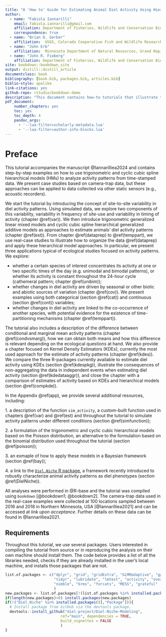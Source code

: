 ```yaml
--- 
title: "A 'How to' Guide for Estimating Animal Diel Activity Using Hierarchical Models"
author: 
  - name: "Fabiola Iannarilli"
    email: fabiola.iannarilli@gmail.com
    affiliation: Department of Fisheries, Wildlife and Conservation Biology, St. Paul, Minnesota, USA; Max Planck Institute of Animal Behavior, Konstanz, Germany 
    correspondence: true
  - name: "Brian D. Gerber"
    affiliation:  USGS, Colorado Cooperative Fish and Wildlife Research Unit, Colorado State University, Fort Collins, Colorado, USA
  - name: "John Erb"
    affiliation:  Minnesota Department of Natural Resources, Grand Rapids, Minnesota, USA
  - name: "John R. Fieberg"
    affiliation: Department of Fisheries, Wildlife and Conservation Biology, St. Paul, Minnesota, USA
site: bookdown::bookdown_site
output: distill::distill_article
documentclass: book
bibliography: [book.bib, packages.bib, articles.bib]
biblio-style: apalike
link-citations: yes
github-repo: rstudio/bookdown-demo
description: "This document contains how-to tutorials that illustrate the use of hierarchical models for the analysis of activity patterns. It accompanies the manuscript Iannarilli et al. 2024."
pdf_document: 
    number_chapters: yes
    toc: yes
    toc_depth: 4
    pandoc_args:
      - '--lua-filter=scholarly-metadata.lua'
      - '--lua-filter=author-info-blocks.lua'
---
```


# Preface {#preface}

This tutorial accompanies the manuscript @Iannarilliea2024 and contains step-by-step examples on how to use trigonometric and cyclic cubic spline hierarchical models (HMs) to analyze activity patterns from time-stamped data. We present case studies based on camera-trap data, but these approaches can be applied to data collected via other static sensors (e.g., acoustic recorders).

We start the tutorial by introducing the concept of site-to-site variability in diel activity patterns. Using simulated data, we explore two components of this variability, variability in frequency of site-use and variability in timing of activity (chapter \@ref(var)). We then introduce trigonometric generalized linear mixed models and cyclic cubic spline hierarchical generalized additive models as approaches to estimate animals' diel activity patterns (chapter \@ref(est)). From chapter \@ref(dataprep) to \@ref(temppart), we use real-case studies to illustrate how to organize the data \@ref(dataprep) and apply these hierarchical model approaches. In particular, we present three applications typical of ecological studies focused on activity patterns. We explore: 

* whether a certain species of interest concentrates its activity at one or two specific times of the day (e.g. unimodal and bimodal patterns), or whether its activity is constant throughout the 24-hour cycle (cathemeral pattern; chapter \@ref(unibim));
* whether changes in diel activity are driven by seasonal or other biotic and abiotic sources of variation (chapter \@ref(cov)). We present examples using both categorical (section \@ref(cat)) and continuous (section \@ref(cont)) variables;
* whether changes in diel activity are linked to the co-occurrence of another species, with potential evidence for the existence of time-partitioning mechanisms (chapter \@ref(temppart)).

The tutorial also includes a description of the difference between conditional and marginal mean activity patterns (chapter \@ref(condvsmarg)), how we can obtain both means and how this difference is relevant depending on the ecological questions at hand. We also provide a chapter focused on Kernel Density Estimators (KDEs), currently the most used approach for the estimate of activity patterns (chapter \@ref(kdes)). We compare the three R-packages currently available to estimate diel activity using KDEs (section \@ref(kdespkg)), illustrate the consequences of non-aggregating the data in independent events when estimating diel activity (section \@ref(kdedataaggr)), and close the chapter with a comparison of estimates of activity based on KDEs and hierarchical models (section \@ref(compkde)).

In the Appendix \@ref(app), we provide several additional resources, including:

1\. a description of the function `sim_activity`, a custom-built function used in chapters \@ref(var) and \@ref(est) and throughout the tutorial to simulate activity patterns under different conditions (section \@ref(simfunction)); 

2\. a formulation of the trigonometric and cyclic cubic hierarchical models based on the Poisson distribution, an alternative to the formulation based on the binomial distribution used throughout the tutorial (section \@ref(poisson)); 

3\. an exmaple of how to apply these models in a Bayesian framework (section \@ref(bay));

4\. a link to the [`Diel.Niche` R package](https://github.com/diel-project/Diel-Niche-Modeling/), a framework recently introduced to robustly characterize animal activity patterns as diel phenotypes (section \@ref(DielNiche)).

All analyses were performed in @R-base and the tutorial was compiled using `bookdown` [@bookdown1; @bookdown2]. The camera-trap data used in the real-case examples were collected at 100 locations sampled between 2016 and 2018 in Northern Minnesota, USA [@Iannarilliea2021] and can be accessed at *link upon acceptance*. Further details on these data can be found in @Iannarilliea2021.

## Requirements

Throughout this tutorial, we use several packages. Users interested in compiling the tutorial from source or in reproducing the analysis on their own machine should install them. The code below provides a list of all the libraries needed, checks if they are already installed in the user's local machine, and installs those packages that are not.

``` r
list.of.packages <- c("dplyr", "grid", "gridExtra", "GLMMadaptive", "ggpubr", "mgcv", 
                      "tidyr", "lubridate", "lmtest", "activity", "overlap", "circular", 
                      "nimble", "brms", "forcats", "MESS", "grateful"
                      )
new.packages <- list.of.packages[!(list.of.packages %in% installed.packages()[,"Package"])]
if(length(new.packages)>0) install.packages(new.packages)
if(!("Diel.Niche" %in% installed.packages()[,"Package"])){
  # Install package from GitHub via the devtools package.
  devtools::install_github("diel-project/Diel-Niche-Modeling",
                         ref="main", dependencies = TRUE,
                         build_vignettes = FALSE
                         )
} 
```

